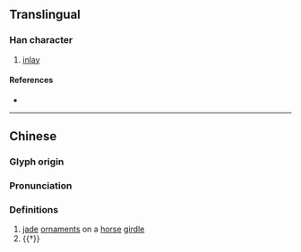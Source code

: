 {{character info}}
==Translingual==

===Han character===
{{Han char|rn=96|rad=玉|as=17|sn=21|four=10132|canj=MGYRV|ids=⿰𤣩襄}}

# [[inlay]]

====References====
* {{Han ref|kx=0745.190|dkj=21350|dj=1154.010|hdz=21146.070|uh=74D6|ud=29910|bh=C4EC|bd=50412}}

----

==Chinese==
{{zh-forms}}

===Glyph origin===
{{Han etym}}

===Pronunciation===
{{zh-pron
|m=xiāng
|c=soeng1
|mc=y
|oc=y
|cat=
}}

===Definitions===
{{zh-hanzi}}

# [[jade]] [[ornament]]s on a [[horse]] [[girdle]]
# {{†}} {{zh-alt-form|鑲}}